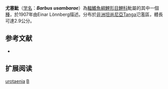 {{Speciesbox 
| taxon = Barbus usambarae
| status = LC
| status_system = IUCN3.1
| authority = [[Lönnberg|Lönnberg]], 1907
| synonyms = *''Puntius usambarae''<br /><small>Lönnberg, 1907</small>
}}

'''尤塞魮'''（[[学名|学名]]：'''''Barbus usambarae'''''）為[[輻鰭魚綱|輻鰭魚綱]][[鯉形目|鯉形目]][[鯉科|鯉科]]魮屬的其中一個[[種|種]]，於1907年由Einar Lönnberg描述。分布於[[非洲|非洲]][[坦尚尼亞|坦尚尼亞]]Tanga氾濫區，體長可達2.9公分。

== 参考文献 ==
*{{FishBase_species|genus=Barbus|species=usambarae|year=2011|month=12}}

== 扩展阅读 ==
{{refbegin}}
{{wikispecies-inline|Barbus urotaenia|尤塞魮}}
{{refend}}
{{Taxonbar|from=Q2012572}}

[[Category:魮屬|urotaenia]]
[[Category:1907年描述的魚類|B]]

{{魚類小作品}}